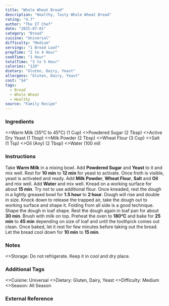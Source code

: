 ```yaml
---
title: "Whole Wheat Bread"
description: "Healthy, Tasty Whole Wheat Bread"
rating: "4.7"
author: "The IT Chef"
date: "2025-07-01"
category: "Bread"
cuisine: "Universal"
difficulty: "Medium"
servings: "1 Bread Loaf"
prepTime: "2 to 4 Hour"
cookTime: "1 Hour"
totalTime: "3 to 5 Hour"
calories: "120"
dietary: "Gluten, Dairy, Yeast"
allergens: "Gluten, Dairy, Yeast"
cost: "$4"
tags:
  - Bread
  - Whole Wheat
  - Healthy
source: "Family Recipe"
---
```

### Ingredients

<RecipeIngredients>
  <>Warm Milk (35℃ to 45℃) (1 Cup)</>
  <>Powdered Sugar (2 Tbsp)</>
  <>Active Dry Yeast (1 Tbsp)</>
  <>Milk Powder (2 Tbsp)</>
  <>Wheat Flour (3 Cup)</>
  <>Salt (1 Tsp)</>
  <>Oil (Any) (2 Tbsp)</>
  <>Water (100 ml)</>
</RecipeIngredients>

### Instructions

<RecipeInstructions>
  <RecipeInstructionsSection title="Prepare Dough">
    <RecipeInstructionsStep>
      Take <strong>Warm Milk</strong> in a mixing bowl. Add <strong>Powdered Sugar</strong> and <strong>Yeast</strong> to it and mix well.
    </RecipeInstructionsStep>
    <RecipeInstructionsStep>
      Rest for <strong>10 min</strong> to <strong>12 min</strong> for yeast to activate. Once froth is visible, yeast is activated and ready.
    </RecipeInstructionsStep>
    <RecipeInstructionsStep>
      Add <strong>Milk Powder</strong>, <strong>Wheat Flour</strong>, <strong>Salt</strong> and <strong>Oil</strong> and mix well.
    </RecipeInstructionsStep>
    <RecipeInstructionsStep>
      Add <strong>Water</strong> and mix well.
    </RecipeInstructionsStep>
    <RecipeInstructionsStep>
      Knead on a working surface for about <strong>15 min</strong>. Try not to use additional flour.
    </RecipeInstructionsStep>
    <RecipeInstructionsStep>
      Once kneaded, rest the dough in a lightly greased bowl for <strong>1.5 hour</strong> to <strong>2 hour</strong>. Dough will rise and double in size.
    </RecipeInstructionsStep>
    <RecipeInstructionsStep>
      Knock down to release the trapped air, take the dough out to working surface and shape it. Folding from all side is a good technique. Shape the dough in loaf shape.
    </RecipeInstructionsStep>
    <RecipeInstructionsStep>
      Rest the dough again in loaf pan for about <strong>30 min</strong>. Brush with milk on top.
    </RecipeInstructionsStep>
    <RecipeInstructionsStep>
      Preheat the oven to <strong>180℃</strong> and bake for <strong>25 min</strong> to <strong>45 min</strong> depending on size of loaf and until the toothpick comes out clean.
    </RecipeInstructionsStep>
    <RecipeInstructionsStep>
      Once baked, let it rest for few minutes before taking out the bread. Let the bread cool down for <strong>10 min</strong> to <strong>15 min</strong>.
    </RecipeInstructionsStep>
  </RecipeInstructionsSection>
</RecipeInstructions>

### Notes

<RecipeNotes>
  <>Storage: Do not refrigerate. Keep it in cool and dry place.</>
</RecipeNotes>

### Additional Tags

<RecipeTags>
  <>Cuisine: Universal</>
  <>Dietary: Gluten, Dairy, Yeast</>
  <>Difficulty: Medium</>
  <>Season: All Season</>
</RecipeTags>

### External Reference
<YouTube id="7i0dNASAODY" titile="Whole Wheat Bread | Atta Bread Using LG Convection Microwave Oven"/>